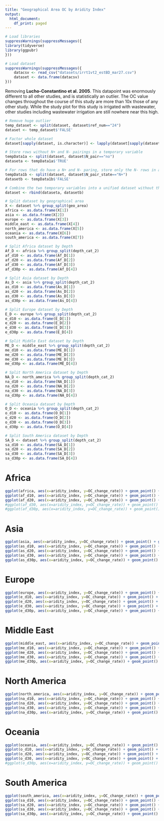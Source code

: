 ```yaml
---
title: "Geographical Area OC by Aridity Index"
output:
  html_document:
    df_print: paged
---
```


```r
# Load libraries
suppressWarnings(suppressMessages({
library(tidyverse)
library(ggpubr)
}))
```

```r
# Load dataset
suppressWarnings(suppressMessages({
    datacsv <- read_csv("datasets/irrt1vt2_estBD_mar27.csv")
    dataset <- data.frame(datacsv)
}))
```

Removing <b>Lucho-Constantino et al. 2005</b>. This datapoint was enormously different to all other studies, and is statistically an outlier. The OC value changes throughout the course of this study are more than 10x those of any other study. While the study plot for this study is irrigated with wastewater, other studies including wastewater irrigation are still nowhere near this high.


```r
# Remove huge outlier
temp_dataset <- split(dataset, dataset$ref_num=="24")
dataset <- temp_dataset$'FALSE'
```


```r
# Factor whole dataset
dataset[sapply(dataset, is.character)] <- lapply(dataset[sapply(dataset, is.character)], as.factor)

# Store rows without N+ and N- pairings in a temporary variable
tempData1a <- split(dataset, dataset$N_pair=="no")
dataseta <- tempData1a$'TRUE'

# For rows that do have a N+ and N- paring, store only the N- rows in a temporary variable
tempData1b <- split(dataset, dataset$N_pair_state=="N+")
datasetb <- tempData1b$'FALSE'

# Combine the two temporary variables into a unified dataset without the N+ treatments where such pairings exist in the dataset
dataset <- rbind(dataseta, datasetb)
```

```r
# Split dataset by geographical area
X <- dataset %>% group_split(geo_area)
africa <- as.data.frame(X[1])
asia <- as.data.frame(X[2])
europe <- as.data.frame(X[3])
middle_east <- as.data.frame(X[4])
north_america <- as.data.frame(X[5])
oceania <- as.data.frame(X[6])
south_america <- as.data.frame(X[7])
```

```r
# Split Africa dataset by Depth
Af_D <- africa %>% group_split(depth_cat_2)
af_d10 <- as.data.frame(Af_D[1])
af_d20 <- as.data.frame(Af_D[2])
af_d30 <- as.data.frame(Af_D[3])
af_d30p <- as.data.frame(Af_D[4])
```

```r
# Split Asia dataset by Depth
As_D <- asia %>% group_split(depth_cat_2)
as_d10 <- as.data.frame(As_D[1])
as_d20 <- as.data.frame(As_D[2])
as_d30 <- as.data.frame(As_D[3])
as_d30p <- as.data.frame(As_D[4])
```

```r
# Split Europe dataset by Depth
E_D <- europe %>% group_split(depth_cat_2)
e_d10 <- as.data.frame(E_D[1])
e_d20 <- as.data.frame(E_D[2])
e_d30 <- as.data.frame(E_D[3])
e_d30p <- as.data.frame(E_D[4])
```

```r
# Split Middle East dataset by Depth
ME_D <- middle_east %>% group_split(depth_cat_2)
me_d10 <- as.data.frame(ME_D[1])
me_d20 <- as.data.frame(ME_D[2])
me_d30 <- as.data.frame(ME_D[3])
me_d30p <- as.data.frame(ME_D[4])
```

```r
# Split North America dataset by Depth
NA_D <- north_america %>% group_split(depth_cat_2)
na_d10 <- as.data.frame(NA_D[1])
na_d20 <- as.data.frame(NA_D[2])
na_d30 <- as.data.frame(NA_D[3])
na_d30p <- as.data.frame(NA_D[4])
```

```r
# Split Oceania dataset by Depth
O_D <- oceania %>% group_split(depth_cat_2)
o_d10 <- as.data.frame(O_D[1])
o_d20 <- as.data.frame(O_D[2])
o_d30 <- as.data.frame(O_D[3])
o_d30p <- as.data.frame(O_D[4])
```

```r
# Split South America dataset by Depth
SA_D <- dataset %>% group_split(depth_cat_2)
sa_d10 <- as.data.frame(SA_D[1])
sa_d20 <- as.data.frame(SA_D[2])
sa_d30 <- as.data.frame(SA_D[3])
sa_d30p <- as.data.frame(SA_D[4])
```


# Africa

```r
ggplot(africa, aes(x=aridity_index, y=OC_change_rate)) + geom_point() + geom_smooth(method=lm) + ggtitle("Aridity Index by OC Change Rate - All Depths")
ggplot(af_d10, aes(x=aridity_index, y=OC_change_rate)) + geom_point() + geom_smooth(method=lm) + ggtitle("Aridity Index by OC Change Rate 0 - 10 cm")
ggplot(af_d20, aes(x=aridity_index, y=OC_change_rate)) + geom_point() + geom_smooth(method=lm) + ggtitle("Aridity Index by OC Change Rate 10 - 20 cm")
#ggplot(af_d30, aes(x=aridity_index, y=OC_change_rate)) + geom_point() + geom_smooth(method=lm) + ggtitle("Aridity Index by OC Change Rate") No data at this depth
#ggplot(af_d30p, aes(x=aridity_index, y=OC_change_rate)) + geom_point() + geom_smooth(method=lm) + ggtitle("Aridity Index by OC Change Rate") No data at this depth
```

# Asia

```r
ggplot(asia, aes(x=aridity_index, y=OC_change_rate)) + geom_point() + geom_smooth(method=lm) + ggtitle("Aridity Index by OC Change Rate - All Depths")
ggplot(as_d10, aes(x=aridity_index, y=OC_change_rate)) + geom_point() + geom_smooth(method=lm) + ggtitle("Aridity Index by OC Change Rate 0 - 10 cm")
ggplot(as_d20, aes(x=aridity_index, y=OC_change_rate)) + geom_point() + geom_smooth(method=lm) + ggtitle("Aridity Index by OC Change Rate 10 - 20 cm")
ggplot(as_d30, aes(x=aridity_index, y=OC_change_rate)) + geom_point() + geom_smooth(method=lm) + ggtitle("Aridity Index by OC Change Rate 20 - 30 cm")
ggplot(as_d30p, aes(x=aridity_index, y=OC_change_rate)) + geom_point() + geom_smooth(method=lm) + ggtitle("Aridity Index by OC Change Rate 30+ cm")
```

# Europe

```r
ggplot(europe, aes(x=aridity_index, y=OC_change_rate)) + geom_point() + geom_smooth(method=lm) + ggtitle("Aridity Index by OC Change Rate - All Depths")
ggplot(e_d10, aes(x=aridity_index, y=OC_change_rate)) + geom_point() + geom_smooth(method=lm) + ggtitle("Aridity Index by OC Change Rate 0 - 10 cm")
ggplot(e_d20, aes(x=aridity_index, y=OC_change_rate)) + geom_point() + geom_smooth(method=lm) + ggtitle("Aridity Index by OC Change Rate 10 - 20 cm")
ggplot(e_d30, aes(x=aridity_index, y=OC_change_rate)) + geom_point() + geom_smooth(method=lm) + ggtitle("Aridity Index by OC Change Rate 20 - 30 cm")
ggplot(e_d30p, aes(x=aridity_index, y=OC_change_rate)) + geom_point() + geom_smooth(method=lm) + ggtitle("Aridity Index by OC Change Rate 30+ cm")
```

# Middle East

```r
ggplot(middle_east, aes(x=aridity_index, y=OC_change_rate)) + geom_point() + geom_smooth(method=lm) + ggtitle("Aridity Index by OC Change Rate - All Depths")
ggplot(me_d10, aes(x=aridity_index, y=OC_change_rate)) + geom_point() + geom_smooth(method=lm) + ggtitle("Aridity Index by OC Change Rate 0 - 10 cm")
ggplot(me_d20, aes(x=aridity_index, y=OC_change_rate)) + geom_point() + geom_smooth(method=lm) + ggtitle("Aridity Index by OC Change Rate 10 - 20 cm")
ggplot(me_d30, aes(x=aridity_index, y=OC_change_rate)) + geom_point() + geom_smooth(method=lm) + ggtitle("Aridity Index by OC Change Rate 20 - 30 cm")
ggplot(me_d30p, aes(x=aridity_index, y=OC_change_rate)) + geom_point() + geom_smooth(method=lm) + ggtitle("Aridity Index by OC Change Rate 30+ cm")
```

# North America

```r
ggplot(north_america, aes(x=aridity_index, y=OC_change_rate)) + geom_point() + geom_smooth(method=lm) + ggtitle("Aridity Index by OC Change Rate - All Depths")
ggplot(na_d10, aes(x=aridity_index, y=OC_change_rate)) + geom_point() + geom_smooth(method=lm) + ggtitle("Aridity Index by OC Change Rate 0 - 10 cm")
ggplot(na_d20, aes(x=aridity_index, y=OC_change_rate)) + geom_point() + geom_smooth(method=lm) + ggtitle("Aridity Index by OC Change Rate 10 - 20 cm")
ggplot(na_d30, aes(x=aridity_index, y=OC_change_rate)) + geom_point() + geom_smooth(method=lm) + ggtitle("Aridity Index by OC Change Rate 20 - 30 cm")
ggplot(na_d30p, aes(x=aridity_index, y=OC_change_rate)) + geom_point() + geom_smooth(method=lm) + ggtitle("Aridity Index by OC Change Rate 30+ cm")
```

# Oceania

```r
ggplot(oceania, aes(x=aridity_index, y=OC_change_rate)) + geom_point() + geom_smooth(method=lm) + ggtitle("Aridity Index by OC Change Rate - All Depths")
ggplot(o_d10, aes(x=aridity_index, y=OC_change_rate)) + geom_point() + geom_smooth(method=lm) + ggtitle("Aridity Index by OC Change Rate 0 - 10 cm")
ggplot(o_d20, aes(x=aridity_index, y=OC_change_rate)) + geom_point() + geom_smooth(method=lm) + ggtitle("Aridity Index by OC Change Rate 10 - 20 cm")
ggplot(o_d30, aes(x=aridity_index, y=OC_change_rate)) + geom_point() + geom_smooth(method=lm) + ggtitle("Aridity Index by OC Change Rate 20 - 30 cm")
#ggplot(o_d30p, aes(x=aridity_index, y=OC_change_rate)) + geom_point() + geom_smooth(method=lm) + ggtitle("Aridity Index by OC Change Rate") No data at this depth
```

# South America

```r
ggplot(south_america, aes(x=aridity_index, y=OC_change_rate)) + geom_point() + geom_smooth(method=lm) + ggtitle("Aridity Index by OC Change Rate - All Depths")
ggplot(sa_d10, aes(x=aridity_index, y=OC_change_rate)) + geom_point() + geom_smooth(method=lm) + ggtitle("Aridity Index by OC Change Rate 0 - 10 cm")
ggplot(sa_d20, aes(x=aridity_index, y=OC_change_rate)) + geom_point() + geom_smooth(method=lm) + ggtitle("Aridity Index by OC Change Rate 10 - 20 cm")
ggplot(sa_d30, aes(x=aridity_index, y=OC_change_rate)) + geom_point() + geom_smooth(method=lm) + ggtitle("Aridity Index by OC Change Rate 20 - 30 cm")
ggplot(sa_d30p, aes(x=aridity_index, y=OC_change_rate)) + geom_point() + geom_smooth(method=lm) + ggtitle("Aridity Index by OC Change Rate 30+ cm")
```